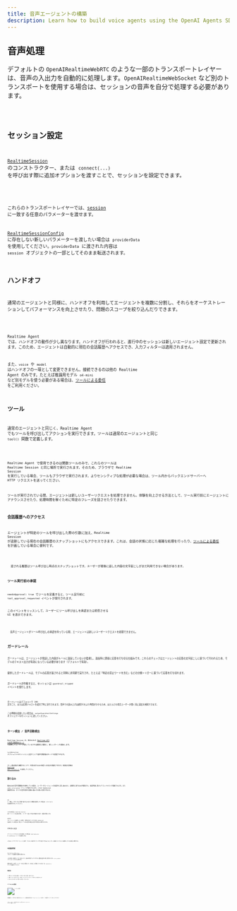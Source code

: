 ```yaml
---
title: 音声エージェントの構築
description: Learn how to build voice agents using the OpenAI Agents SDK, what features are available, how to architecture your application, and more.
---
```



## 音声処理

デフォルトの `OpenAIRealtimeWebRTC` のような一部のトランスポートレイヤーは、音声の入出力を自動的に処理します。`OpenAIRealtimeWebSocket` など別のトランスポートを使用する場合は、セッションの音声を自分で処理する必要があります。

<Code lang="typescript" code={handleAudioExample} />

## セッション設定

[`RealtimeSession`](/openai-agents-js/openai/agents-realtime/classes/realtimesession/) のコンストラクター、または `connect(...)` を呼び出す際に追加オプションを渡すことで、セッションを設定できます。

<Code lang="typescript" code={configureSessionExample} />

これらのトランスポートレイヤーでは、[session](https://platform.openai.com/docs/api-reference/realtime-client-events/session/update) に一致する任意のパラメーターを渡せます。

[RealtimeSessionConfig](/openai-agents-js/openai/agents-realtime/type-aliases/realtimesessionconfig/) に存在しない新しいパラメーターを渡したい場合は `providerData` を使用してください。`providerData` に渡された内容は `session` オブジェクトの一部としてそのまま転送されます。

## ハンドオフ

通常のエージェントと同様に、ハンドオフを利用してエージェントを複数に分割し、それらをオーケストレーションしてパフォーマンスを向上させたり、問題のスコープを絞り込んだりできます。

<Code lang="typescript" code={multiAgentsExample} />

Realtime Agent では、ハンドオフの動作が少し異なります。ハンドオフが行われると、進行中のセッションは新しいエージェント設定で更新されます。このため、エージェントは自動的に現在の会話履歴へアクセスでき、入力フィルターは適用されません。

また、`voice` や `model` はハンドオフの一環として変更できません。接続できるのは他の Realtime Agent のみです。たとえば推論用モデル `o4-mini` など別モデルを使う必要がある場合は、[ツールによる委任](#delegation-through-tools) をご利用ください。

## ツール

通常のエージェントと同じく、Realtime Agent でもツールを呼び出してアクションを実行できます。ツールは通常のエージェントと同じ `tool()` 関数で定義します。

<Code lang="typescript" code={defineToolExample} />

Realtime Agent で使用できるのは関数ツールのみで、これらのツールは Realtime Session と同じ場所で実行されます。そのため、ブラウザで Realtime Session を実行している場合、ツールもブラウザで実行されます。よりセンシティブな処理が必要な場合は、ツール内からバックエンドサーバーへ HTTP リクエストを送ってください。

ツールが実行されている間、エージェントは新しいユーザーリクエストを処理できません。体験を向上させる方法として、ツール実行前にエージェントにアナウンスさせたり、処理時間を稼ぐために特定のフレーズを話させたりできます。

### 会話履歴へのアクセス

エージェントが特定のツールを呼び出した際の引数に加え、Realtime Session が追跡している現在の会話履歴のスナップショットにもアクセスできます。これは、会話の状態に応じた複雑な処理を行ったり、[ツールによる委任](#delegation-through-tools) を計画している場合に便利です。

<Code lang="typescript" code={toolHistoryExample} />

<Aside type="note">
  渡される履歴はツール呼び出し時点のスナップショットです。ユーザーが最後に話した内容の文字起こしがまだ利用できない場合があります。
</Aside>

### ツール実行前の承認

`needsApproval: true` でツールを定義すると、ツール実行前に `tool_approval_requested` イベントが発行されます。

このイベントをリッスンして、ユーザーにツール呼び出しを承認または拒否させる UI を表示できます。

<Code lang="typescript" code={toolApprovalEventExample} />

<Aside type="note">
  音声エージェントがツール呼び出しの承認を待っている間、エージェントは新しいユーザーリクエストを処理できません。
</Aside>

## ガードレール

ガードレールは、エージェントが発話した内容がルールに違反していないか監視し、違反時に即座に応答を打ち切る仕組みです。これらのチェックはエージェントの応答の文字起こしに基づいて行われるため、モデルのテキスト出力が有効になっている必要があります（デフォルトで有効）。

提供したガードレールは、モデルの応答が返されると同時に非同期で実行され、たとえば「特定の禁止ワードを含む」などの分類トリガーに基づいて応答を打ち切れます。

ガードレールが作動すると、セッションは `guardrail_tripped` イベントを発行します。

<Code lang="typescript" code={guardrailsExample} />

ガードレールはデフォルトで 100 文字ごと、または応答テキスト生成完了時に実行されます。音声での読み上げは通常それより時間がかかるため、ほとんどの場合ユーザーが聞く前に違反を検知できます。

この挙動を変更したい場合は、`outputGuardrailSettings` オブジェクトをセッションに渡してください。

<Code lang="typescript" code={guardrailSettingsExample} />

## ターン検出 / 音声活動検出

Realtime Session は、組み込みの [Realtime API の音声活動検出モード](https://platform.openai.com/docs/guides/realtime-vad) を使用してユーザーが話しているかを自動的に検知し、新しいターンを開始します。

`turnDetection` オブジェクトをセッションに渡すことで音声活動検出モードを変更できます。

<Code lang="typescript" code={turnDetectionExample} />

ターン検出設定を調整することで、不要な割り込みや無音への対応を最適化できます。各設定の詳細は [Realtime API ドキュメント](https://platform.openai.com/docs/guides/realtime-vad) を参照してください。

## 割り込み

組み込みの音声活動検出を使用している場合、ユーザーがエージェントの発話中に話し始めると、自動的に割り込みが検知され、発話内容に基づいてコンテキストが更新されます。また `audio_interrupted` イベントが発行されます。これは（WebSocket 接続時のみ）すべての音声再生を即座に停止する際に利用できます。

<Code lang="typescript" code={audioInterruptedExample} />

UI に「停止」ボタンなど手動で割り込みを行う機能を提供したい場合は、`interrupt()` を直接呼び出してください。

<Code lang="typescript" code={sessionInterruptExample} />

いずれの場合も、Realtime Session はエージェントの生成を中断し、ユーザーへ話した内容の知識を切り捨て、履歴を更新します。

WebRTC でエージェントに接続している場合、音声出力もクリアされます。WebSocket を使用している場合は、再生キューにある音声の停止を自分で処理する必要があります。

## テキスト入力

エージェントへテキスト入力を送信したい場合は、`RealtimeSession` の `sendMessage` メソッドを使用します。

これは、ユーザーがエージェントと音声・テキストの両モダリティでやり取りできるようにしたり、追加のコンテキストを提供したりする場合に便利です。

<Code lang="typescript" code={sendMessageExample} />

## 会話履歴管理

`RealtimeSession` は `history` プロパティで会話履歴を自動的に管理します。

これを利用して履歴をユーザーに表示したり、追加の処理を行ったりできます。履歴は会話中に絶えず変化するため、`history_updated` イベントをリッスンすると便利です。

履歴を変更したい場合（メッセージを完全に削除したり、文字起こしを更新したりするなど）は、`updateHistory` メソッドを使用してください。

<Code lang="typescript" code={updateHistoryExample} />

### 制限事項

1. 現時点では、実行済みの関数ツール呼び出しを後から更新・変更できません
2. 履歴でテキストを表示するには、文字起こしおよびテキストモダリティを有効にする必要があります
3. 割り込みで切り捨てられた応答には文字起こしがありません

## ツールによる委任

![ツールによる委任](https://cdn.openai.com/API/docs/diagram-speech-to-speech-agent-tools.png)

会話履歴とツール呼び出しを組み合わせることで、より複雑な処理を別のバックエンドエージェントに委任し、その結果をユーザーへ返すことができます。

<Code lang="typescript" code={delegationAgentExample} />

以下のコードはサーバー側で実行されます。この例では Next.js の server actions を使用しています。

<Code lang="typescript" code={serverAgentExample} />
